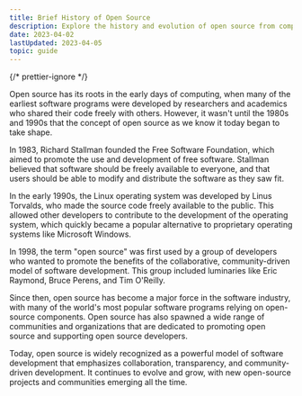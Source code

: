 ```yaml
---
title: Brief History of Open Source
description: Explore the history and evolution of open source from computing roots to its emergence as a philosophy changing software development. Discover its impact today!
date: 2023-04-02
lastUpdated: 2023-04-05
topic: guide
---
```


{/* prettier-ignore */}
<p class="lead">Open source has its roots in the early days of computing, when many of the earliest software programs were developed by researchers and academics who shared their code freely with others. However, it wasn't until the 1980s and 1990s that the concept of open source as we know it today began to take shape.</p>

In 1983, Richard Stallman founded the Free Software Foundation, which aimed to promote the use and development of free software. Stallman believed that software should be freely available to everyone, and that users should be able to modify and distribute the software as they saw fit.

In the early 1990s, the Linux operating system was developed by Linus Torvalds, who made the source code freely available to the public. This allowed other developers to contribute to the development of the operating system, which quickly became a popular alternative to proprietary operating systems like Microsoft Windows.

In 1998, the term "open source" was first used by a group of developers who wanted to promote the benefits of the collaborative, community-driven model of software development. This group included luminaries like Eric Raymond, Bruce Perens, and Tim O'Reilly.

Since then, open source has become a major force in the software industry, with many of the world's most popular software programs relying on open-source components. Open source has also spawned a wide range of communities and organizations that are dedicated to promoting open source and supporting open source developers.

Today, open source is widely recognized as a powerful model of software development that emphasizes collaboration, transparency, and community-driven development. It continues to evolve and grow, with new open-source projects and communities emerging all the time.
